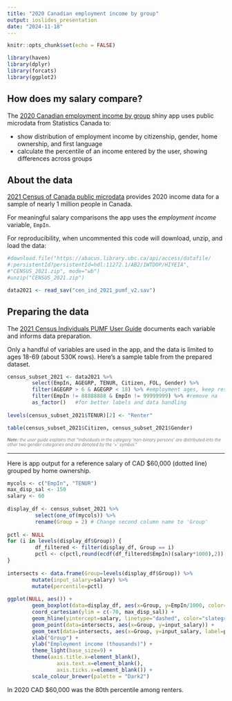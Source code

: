 ```yaml
---
title: "2020 Canadian employment income by group"
output: ioslides_presentation
date: "2024-11-18"
---
```


```r
knitr::opts_chunk$set(echo = FALSE)

library(haven)
library(dplyr)
library(forcats)
library(ggplot2)
```

## How does my salary compare? {data-background=#dff0e7}

The [2020 Canadian employment income by group](https://sagarana.shinyapps.io/income_percentile/) shiny app uses public microdata from Statistics Canada to:

-   show distribution of employment income by citizenship, gender, home ownership, and first language
-   calculate the percentile of an income entered by the user, showing differences across groups

## About the data

[2021 Census of Canada public microdata](https://hdl.handle.net/11272.1/AB2/1WTDOP) provides 2020 income data for a sample of nearly 1 million people in Canada. 

For meaningful salary comparisons the app uses the *employment income* variable, `EmpIn`.

For reproducibility, when uncommented this code will download, unzip, and load the data:

```r
#download.file("https://abacus.library.ubc.ca/api/access/datafile/
#:persistentId?persistentId=hdl:11272.1/AB2/1WTDOP/HIYEIA",
#"CENSUS_2021.zip", mode="wb")
#unzip("CENSUS_2021.zip")

data2021 <- read_sav("cen_ind_2021_pumf_v2.sav")
```

## Preparing the data

The [2021 Census Individuals PUMF User Guide](https://hdl.handle.net/11272.1/AB2/1WTDOP/EV7NLM) documents each variable and informs data preparation.

Only a handful of variables are used in the app, and the data is limited to ages 18-69 (about 530K rows). Here's a sample table from the prepared dataset. 

```r
census_subset_2021 <- data2021 %>%
        select(EmpIn, AGEGRP, TENUR, Citizen, FOL, Gender) %>%
        filter(AGEGRP > 6 & AGEGRP < 18) %>% #employment ages, keep respondents aged 18-69
        filter(EmpIn != 88888888 & EmpIn != 99999999) %>% #remove na
        as_factor()   #for better labels and data handling
        
levels(census_subset_2021$TENUR)[2] <- "Renter"
```

```r
table(census_subset_2021$Citizen, census_subset_2021$Gender)
```
<span style="color:grey; font-size:0.7em; margin-top:1em; font-style:italic"><b>Note:</b> the user guide explains that "individuals in the category 'non-binary persons' are distributed into the other two gender categories and are denoted by the '+' symbol."</span>

---- 

Here is app output for a reference salary of CAD $60,000 (dotted line) grouped by home ownership.

```r
mycols <- c("EmpIn", "TENUR")
max_disp_sal <- 150
salary <- 60
                
display_df <- census_subset_2021 %>%
         select(one_of(mycols)) %>%
         rename(Group = 2) # Change second column name to 'Group'
                
pctl <- NULL
for (i in levels(display_df$Group)) {
         df_filtered <- filter(display_df, Group == i)
         pctl <- c(pctl,round(ecdf(df_filtered$EmpIn)(salary*1000),2))
}
                
intersects <- data.frame(Group=levels(display_df$Group)) %>%
        mutate(input_salary=salary) %>%
        mutate(percentile=pctl)
                
ggplot(NULL, aes()) +
        geom_boxplot(data=display_df, aes(x=Group, y=EmpIn/1000, color=Group)) + 
        coord_cartesian(ylim = c(-70, max_disp_sal)) +
        geom_hline(yintercept=salary, linetype="dashed", color="slategrey") +
        geom_point(data=intersects, aes(x=Group, y=input_salary)) +
        geom_text(data=intersects, aes(x=Group, y=input_salary, label=percentile), hjust=-0.3, vjust=-0.5) +
        xlab("Group") +
        ylab("Employment income (thousands)") + 
        theme_light(base_size=9) +
        theme(axis.title.x=element_blank(),
                axis.text.x=element_blank(),
                axis.ticks.x=element_blank()) +
        scale_colour_brewer(palette = "Dark2")

```

In 2020 CAD $60,000 was the 80th percentile among renters.